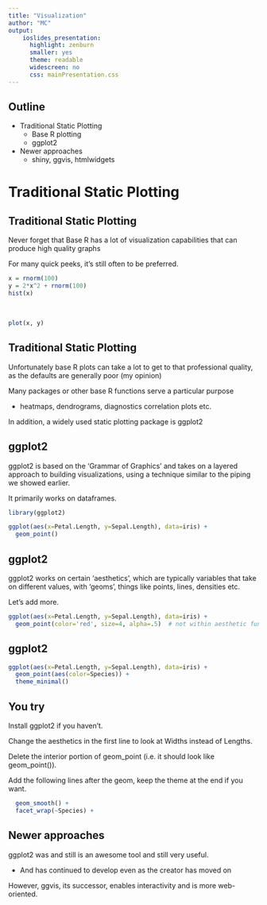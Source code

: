 ```yaml
---
title: "Visualization"
author: "MC"
output:   
    ioslides_presentation:
      highlight: zenburn
      smaller: yes
      theme: readable
      widescreen: no
      css: mainPresentation.css
---
```


## Outline
- Traditional Static Plotting
  - Base R plotting
  - ggplot2
  
- Newer approaches
  - shiny, ggvis, htmlwidgets

# Traditional Static Plotting
## Traditional Static Plotting

Never forget that Base R has a lot of visualization capabilities that can produce high quality graphs

For many quick peeks, it's still often to be preferred.

<div class='columns-2'>
```r
x = rnorm(100)
y = 2*x^2 + rnorm(100)
hist(x)
```

<br>

```r
plot(x, y)
```
</div>


## Traditional Static Plotting
Unfortunately base R plots can take a lot to get to that professional quality, as the defaults are generally poor (my opinion)

Many packages or other base R functions serve a particular purpose

  - heatmaps, dendrograms, diagnostics correlation plots etc.

In addition, a widely used static plotting package is ggplot2

## ggplot2

ggplot2 is based on the 'Grammar of Graphics' and takes on a layered approach to building visualizations, using a technique similar to the piping we showed earlier.

It primarily works on dataframes.

```r
library(ggplot2)

ggplot(aes(x=Petal.Length, y=Sepal.Length), data=iris) +
  geom_point()
```

## ggplot2

ggplot2 works on certain 'aesthetics', which are typically variables that take on different values, with 'geoms', things like points, lines, densities etc.

Let's add more.

```r
ggplot(aes(x=Petal.Length, y=Sepal.Length), data=iris) +
  geom_point(color='red', size=4, alpha=.5)  # not within aesthetic function
```

## ggplot2
```r
ggplot(aes(x=Petal.Length, y=Sepal.Length), data=iris) +
  geom_point(aes(color=Species)) +
  theme_minimal()
```

## You try
Install ggplot2 if you haven't.

Change the aesthetics in the first line to look at Widths instead of Lengths.

Delete the interior portion of geom\_point (i.e. it should look like geom\_point()).

Add the following lines after the geom, keep the theme at the end if you want.

```r
  geom_smooth() +
  facet_wrap(~Species) +
```

## Newer approaches
ggplot2 was and still is an awesome tool and still very useful.

- And has continued to develop even as the creator has moved on

However, ggvis, its successor, enables interactivity and is more web-oriented.

